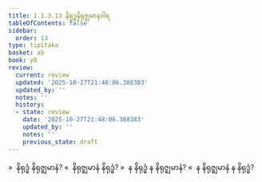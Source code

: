 ```yaml
---
title: 1.1.3.13 နိရုဒ္ဓနိရုဇ္ဈမာနဝါရ
tableOfContents: false
sidebar:
  order: 13
type: tipitaka
basket: ab
book: y8
review:
  current: review
  updated: '2025-10-27T21:48:06.388383'
  updated_by: ''
  notes: ''
  history:
  - state: review
    date: '2025-10-27T21:48:06.388383'
    updated_by: ''
    notes: ''
    previous_state: draft
---
```



<ReviewStatus review={frontmatter.review} showDetails={true} />

<HypothesisAnnotation frontmatter={frontmatter} />

<DynamicBreadcrumb />

<Division number="59" book="y8" e="ch" v="34" p="299">

<Paragraph number="246" book="y8">
»  နိရုဒ္ဓံ နိရုဇ္ဈမာနံ?
</Paragraph>

<Paragraph number="247" book="y8">
«  နိရုဇ္ဈမာနံ နိရုဒ္ဓံ?
</Paragraph>

<Paragraph number="248" book="y8">
»  န နိရုဒ္ဓံ န နိရုဇ္ဈမာနံ?
</Paragraph>

<Paragraph number="249" book="y8">
«  န နိရုဇ္ဈမာနံ န နိရုဒ္ဓံ?
</Paragraph>
</Division>